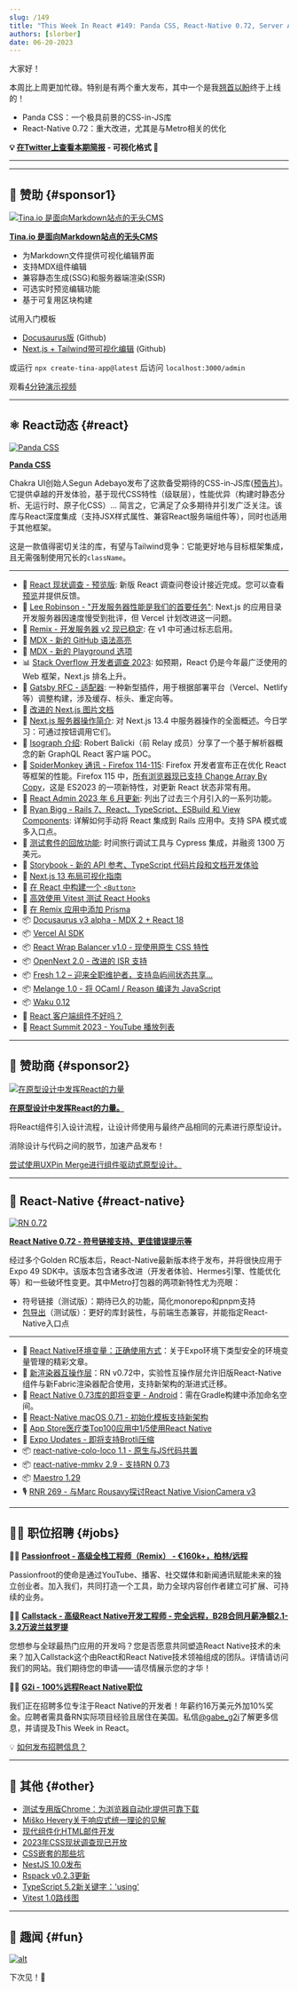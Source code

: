 ```yaml
---
slug: /149
title: "This Week In React #149: Panda CSS, React-Native 0.72, Server Actions, Isograph, MDX, Remix, Gatsby, Storybook, OpenNext, Wrap-Balancer, Fresh, Docusaurus, surveys... "
authors: [slorber]
date: 06-20-2023
---
```


大家好！

本周比上周更加忙碌。特别是有两个重大发布，其中一个是我[翘首以盼](https://twitter.com/sebastienlorber/status/1671433559280607235)终于上线的！

- Panda CSS：一个极具前景的CSS-in-JS库
- React-Native 0.72：重大改进，尤其是与Metro相关的优化

<!-- truncate -->

**💡 [在Twitter上查看本期简报](https://slo.im/thread) - 可视化格式 🎨**

---


<Support />

---

## 💸 赞助 {#sponsor1}

[![Tina.io 是面向Markdown站点的无头CMS](/emails/issues/140/tinacms.jpg)](https://tina.io/?utm_source=newsletter&utm_term=this-week-in-react)

**[Tina.io 是面向Markdown站点的无头CMS](https://tina.io/?utm_source=newsletter&utm_term=this-week-in-react)**

- 为Markdown文件提供可视化编辑界面
- 支持MDX组件编辑
- 兼容静态生成(SSG)和服务器端渲染(SSR)
- 可选实时预览编辑功能
- 基于可复用区块构建

试用入门模板

- [Docusaurus版](https://github.com/tinacms/tinasaurus) (Github)
- [Next.js + Tailwind带可视化编辑](https://github.com/tinacms/tina-cloud-starter) (Github)

或运行 `npx create-tina-app@latest` 后访问 `localhost:3000/admin`

观看[4分钟演示视频](https://www.youtube.com/watch?v=zRkeKSZjlyw)

---

## ⚛️ React动态 {#react}

[![Panda CSS](/emails/issues/149/panda.jpg)](https://panda-css.com/)

**[Panda CSS](https://panda-css.com/)**

Chakra UI创始人Segun Adebayo发布了这款备受期待的CSS-in-JS库([预告片](https://twitter.com/thesegunadebayo/status/1669732623994834946))。它提供卓越的开发体验，基于现代CSS特性（级联层），性能优异（构建时静态分析、无运行时、原子化CSS）... 简言之，它满足了众多期待并引发广泛关注。该库与React深度集成（支持JSX样式属性、兼容React服务端组件等），同时也适用于其他框架。

这是一款值得密切关注的库，有望与Tailwind竞争：它能更好地与目标框架集成，且无需强制使用冗长的`className`。

---

- 👀 [React 现状调查 - 预览版](https://github.com/Devographics/surveys/issues/85#issuecomment-1586439053): 新版 React 调查问卷设计接近完成。您可以查看[预览](https://survey.devographics.com/en-US/survey/state-of-react/2023)并提供反馈。
- 👀 [Lee Robinson - "开发服务器性能是我们的首要任务"](https://twitter.com/leeerob/status/1671260151347830784): Next.js 的应用目录开发服务器因速度慢受到批评，但 Vercel 计划改进这一问题。
- 👀 [Remix - 开发服务器 v2 现已稳定](https://twitter.com/pcattori/status/1669828506044203008): 在 v1 中可通过标志启用。
- 👀 [MDX - 新的 GitHub 语法高亮](https://twitter.com/wooorm/status/1671159366085672968)
- 👀 [MDX - 新的 Playground 选项](https://twitter.com/sebastienlorber/status/1669332176431894533)
- 📊 [Stack Overflow 开发者调查 2023](https://survey.stackoverflow.co/2023/): 如预期，React 仍是今年最广泛使用的 Web 框架，Next.js 排名上升。
- 💬 [Gatsby RFC - 适配器](https://github.com/gatsbyjs/gatsby/discussions/38231): 一种新型插件，用于根据部署平台（Vercel、Netlify 等）调整构建，涉及缓存、标头、重定向等。
- 📖 [改进的 Next.js 图片文档](https://twitter.com/leeerob/status/1670815761508581376)
- 📜 [Next.js 服务器操作简介](https://makerkit.dev/blog/tutorials/nextjs-server-actions): 对 Next.js 13.4 中服务器操作的全面概述。今日学习：可通过按钮调用它们。
- 📜 [Isograph 介绍](https://isograph.substack.com/p/introducing-isograph): Robert Balicki（前 Relay 成员）分享了一个基于解析器概念的新 GraphQL React 客户端 POC。
- 📜 [SpiderMonkey 通讯 - Firefox 114-115](https://spidermonkey.dev/blog/2023/06/09/newsletter-firefox-114-115.html): Firefox 开发者宣布正在优化 React 等框架的性能。Firefox 115 中，[所有浏览器现已支持 Change Array By Copy](https://twitter.com/sebastienlorber/status/1671166785738133505)，这是 ES2023 的一项新特性，对更新 React 状态非常有用。
- 📜 [React Admin 2023 年 6 月更新](https://marmelab.com/blog/2023/06/13/react-admin-june-2023-update.html): 列出了过去三个月引入的一系列功能。
- 📜 [Ryan Bigg - Rails 7、React、TypeScript、ESBuild 和 View Components](https://ryanbigg.com/2023/06/rails-7-react-typescript-setup): 详解如何手动将 React 集成到 Rails 应用中。支持 SPA 模式或多入口点。
- 📜 [测试套件的回放功能](https://blog.replay.io/replay-for-test-suites): 时间旅行调试工具与 Cypress 集成，并融资 1300 万美元。
- 📜 [Storybook - 新的 API 参考、TypeScript 代码片段和文档开发体验](https://storybook.js.org/blog/docs-updates/)
- 📜 [Next.js 13 布局可视化指南](https://www.builder.io/blog/layouts-in-nextjs-13-visual)
- 📜 [在 React 中构建一个 `<Button>`](https://catjam.fi/articles/ultimate-button-component)
- 📜 [高效使用 Vitest 测试 React Hooks](https://mayashavin.com/articles/test-react-hooks-with-vitest)
- 📜 [在 Remix 应用中添加 Prisma](https://www.jacobparis.com/content/remix-prisma)
- 📦 [Docusaurus v3 alpha - MDX 2 + React 18](https://twitter.com/docusaurus/status/1669370649326895105)
- 📦 [Vercel AI SDK](https://vercel.com/blog/introducing-the-vercel-ai-sdk)
- 📦 [React Wrap Balancer v1.0 - 现使用原生 CSS 特性](https://twitter.com/shuding_/status/1669602326481387522)
- 📦 [OpenNext 2.0 - 改进的 ISR 支持](https://twitter.com/fanjiewang/status/1670941900302368768)
- 📦 [Fresh 1.2 – 迎来全职维护者，支持岛屿间状态共享...](https://deno.com/blog/fresh-1.2)
- 📦 [Melange 1.0 - 将 OCaml / Reason 编译为 JavaScript](https://buttondown.email/anmonteiro/archive/melange-hits-v10/)
- 📦 [Waku 0.12](https://twitter.com/dai_shi/status/1670650381762961408)
- 🎥 [React 客户端组件不好吗？](https://www.youtube.com/watch?v=6jM_0wDOw4g)
- 🎥 [React Summit 2023 - YouTube 播放列表](https://www.youtube.com/playlist?list=PLNBNS7NRGKME880lcYdw9QwkCiDYQFgCK)

<SubscribeFormEmbed placement="middle" />

---

## 💸 赞助商 {#sponsor2}

[![在原型设计中发挥React的力量](/emails/issues/149/uxpin.png)](https://www.uxpin.com/merge/developers?utm_source=partnerships&utm_medium=partner&utm_campaign=thisweekinreact_newsletter_merge_for_devs_05_23)

**[在原型设计中发挥React的力量。](https://www.uxpin.com/merge/developers?utm_source=partnerships&utm_medium=partner&utm_campaign=thisweekinreact_newsletter_merge_for_devs_05_23)**

将React组件引入设计流程，让设计师使用与最终产品相同的元素进行原型设计。

消除设计与代码之间的脱节，加速产品发布！

[尝试使用UXPin Merge进行组件驱动式原型设计。](https://www.uxpin.com/merge/developers?utm_source=partnerships&utm_medium=partner&utm_campaign=thisweekinreact_newsletter_merge_for_devs_05_23)

---

## 📱 React-Native {#react-native}

[![RN 0.72](/emails/issues/149/rn.jpg)](https://reactnative.dev/blog/2023/06/21/0.72-metro-package-exports-symlinks)

**[React Native 0.72 - 符号链接支持、更佳错误提示等](https://reactnative.dev/blog/2023/06/21/0.72-metro-package-exports-symlinks)**

经过多个Golden RC版本后，React-Native最新版本终于发布，并将很快应用于Expo 49 SDK中。该版本包含诸多改进（开发者体验、Hermes引擎、性能优化等）和一些破坏性变更。其中Metro打包器的两项新特性尤为亮眼：

- 符号链接（测试版）：期待已久的功能，简化monorepo和pnpm支持
- [包导出](https://reactnative.dev/blog/2023/06/21/package-exports-support)（测试版）：更好的库封装性，与前端生态兼容，并能指定React-Native入口点

---

- 📜 [React Native环境变量：正确使用方式](https://elazizi.com/posts/environment-variables-in-react-native-the-right-way/)：关于Expo环境下类型安全的环境变量管理的精彩文章。
- 💬 [新渲染器互操作层](https://twitter.com/cortinico/status/1671089178107363329)：RN v0.72中，实验性互操作层允许旧版React-Native组件与新Fabric渲染器配合使用，支持新架构的渐进式迁移。
- 💬 [React Native 0.73库的即将变更 - Android](https://github.com/react-native-community/discussions-and-proposals/issues/671)：需在Gradle构建中添加命名空间。
- 👀 [React-Native macOS 0.71 - 初始化模板支持新架构](https://github.com/microsoft/react-native-macos/pull/1853)
- 👀 [App Store医疗类Top100应用中1/5使用React Native](https://twitter.com/Baconbrix/status/1671171049336221697)
- 👀 [Expo Updates - 即将支持Brotli压缩](https://twitter.com/JI/status/1671368239463690240)
- 📦 [react-native-colo-loco 1.1 - 原生与JS代码共置](https://twitter.com/jamonholmgren/status/1671009094545846273)
- 📦 [react-native-mmkv 2.9 - 支持RN 0.73](https://twitter.com/mrousavy/status/1671127232113266689)
- 📦 [Maestro 1.29](https://twitter.com/mobile__dev/status/1670940310460043266)
- 🎙️ [RNR 269 - 与Marc Rousavy探讨React Native VisionCamera v3](https://reactnativeradio.com/episodes/rnr-269-react-native-visioncamera-v3-with-marc-rousavy)

---

## 🧑‍💻 职位招聘 {#jobs}

🧑‍💼 [**Passionfroot - 高级全栈工程师（Remix） - €160k+，柏林/远程**](https://passionfroot.recruitee.com/o/senior-fullstack-engineer)

Passionfroot的使命是通过YouTube、播客、社交媒体和新闻通讯赋能未来的独立创业者。加入我们，共同打造一个工具，助力全球内容创作者建立可扩展、可持续的业务。

🧑‍💼 [**Callstack - 高级React Native开发工程师 - 完全远程，B2B合同月薪净额2.1-3.2万波兰兹罗提**](https://www.callstack.com/senior-react-native-developer)

您想参与全球最热门应用的开发吗？您是否愿意共同塑造React Native技术的未来？加入Callstack这个由React和React Native技术领袖组成的团队。详情请访问我们的网站。我们期待您的申请——请尽情展示您的才华！

🧑‍💼 [**G2i - 100%远程React Native职位**](https://twitter.com/gabe_g2i/status/1563204813881425926?s=20&t=ArRLC77BpRwXXCdx8fnUqw)

我们正在招聘多位专注于React Native的开发者！年薪约16万美元外加10%奖金。应聘者需具备RN实际项目经验且居住在美国。私信[@gabe_g2i](https://twitter.com/gabe_g2i)了解更多信息，并请提及This Week in React。

💡 [如何发布招聘信息？](https://thisweekinreact.com/sponsor)

---

## 🔀 其他 {#other}

- [测试专用版Chrome：为浏览器自动化提供可靠下载](https://developer.chrome.com/blog/chrome-for-testing/)
- [Miško Hevery关于响应式统一理论的见解](https://www.builder.io/blog/unified-reactivity-theory)
- [现代组件化HTML邮件开发](https://fullystacked.net/posts/modern-component-driven-email/)
- [2023年CSS现状调查现已开放](https://dev.to/sachagreif/the-2023-state-of-css-survey-is-now-open-18bk)
- [CSS嵌套的那些坑](https://kilianvalkhof.com/2023/css-html/the-gotchas-of-css-nesting/)
- [NestJS 10.0发布](https://trilon.io/blog/nestjs-10-is-now-available)
- [Rspack v0.2.3更新](https://twitter.com/rspack_dev/status/1671035874770038784)
- [TypeScript 5.2新关键字：'using'](https://www.totaltypescript.com/typescript-5-2-new-keyword-using)
- [Vitest 1.0路线图](https://twitter.com/sheremet_va/status/1669740155391864833)

---

## 🤭 趣闻 {#fun}

[![alt](/emails/issues/149/meme.jpg)](https://twitter.com/JLarky/status/1669741878324113408)

下次见！👋